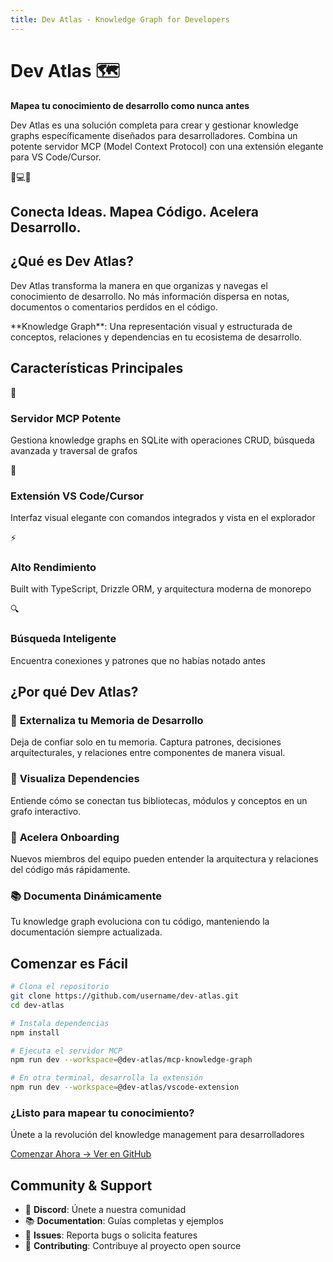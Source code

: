 ```yaml
---
title: Dev Atlas - Knowledge Graph for Developers
---
```



# Dev Atlas 🗺️

**Mapea tu conocimiento de desarrollo como nunca antes**

Dev Atlas es una solución completa para crear y gestionar knowledge graphs específicamente diseñados para desarrolladores. Combina un potente servidor MCP (Model Context Protocol) con una extensión elegante para VS Code/Cursor.

<div className="mt-16 mb-20 text-center">
  <div className="text-6xl mb-6">🧠💻🌐</div>
  <h2 className="text-4xl font-bold bg-gradient-to-r from-blue-600 to-purple-600 bg-clip-text text-transparent">
    Conecta Ideas. Mapea Código. Acelera Desarrollo.
  </h2>
</div>

## ¿Qué es Dev Atlas?

Dev Atlas transforma la manera en que organizas y navegas el conocimiento de desarrollo. No más información dispersa en notas, documentos o comentarios perdidos en el código.

<Callout type="info" emoji="💡">
  **Knowledge Graph**: Una representación visual y estructurada de conceptos, relaciones y dependencias en tu ecosistema de desarrollo.
</Callout>

## Características Principales

<div className="grid grid-cols-1 md:grid-cols-2 gap-6 mt-6">
  <div className="border rounded-lg p-6 hover:shadow-md transition-shadow">
    <div className="text-2xl mb-2">🔗</div>
    <h3 className="text-xl font-semibold mb-2">Servidor MCP Potente</h3>
    <p>Gestiona knowledge graphs en SQLite with operaciones CRUD, búsqueda avanzada y traversal de grafos</p>
  </div>
  <div className="border rounded-lg p-6 hover:shadow-md transition-shadow">
    <div className="text-2xl mb-2">🎨</div>
    <h3 className="text-xl font-semibold mb-2">Extensión VS Code/Cursor</h3>
    <p>Interfaz visual elegante con comandos integrados y vista en el explorador</p>
  </div>
  <div className="border rounded-lg p-6 hover:shadow-md transition-shadow">
    <div className="text-2xl mb-2">⚡</div>
    <h3 className="text-xl font-semibold mb-2">Alto Rendimiento</h3>
    <p>Built with TypeScript, Drizzle ORM, y arquitectura moderna de monorepo</p>
  </div>
  <div className="border rounded-lg p-6 hover:shadow-md transition-shadow">
    <div className="text-2xl mb-2">🔍</div>
    <h3 className="text-xl font-semibold mb-2">Búsqueda Inteligente</h3>
    <p>Encuentra conexiones y patrones que no habías notado antes</p>
  </div>
</div>

## ¿Por qué Dev Atlas?

### 🧠 **Externaliza tu Memoria de Desarrollo**
Deja de confiar solo en tu memoria. Captura patrones, decisiones arquitecturales, y relaciones entre componentes de manera visual.

### 🔗 **Visualiza Dependencies**
Entiende cómo se conectan tus bibliotecas, módulos y conceptos en un grafo interactivo.

### 🚀 **Acelera Onboarding**
Nuevos miembros del equipo pueden entender la arquitectura y relaciones del código más rápidamente.

### 📚 **Documenta Dinámicamente** 
Tu knowledge graph evoluciona con tu código, manteniendo la documentación siempre actualizada.

## Comenzar es Fácil

```bash
# Clona el repositorio
git clone https://github.com/username/dev-atlas.git
cd dev-atlas

# Instala dependencias
npm install

# Ejecuta el servidor MCP
npm run dev --workspace=@dev-atlas/mcp-knowledge-graph

# En otra terminal, desarrolla la extensión
npm run dev --workspace=@dev-atlas/vscode-extension
```

<div className="mt-20 p-8 bg-gradient-to-r from-blue-50 to-purple-50 rounded-xl border border-blue-200">
  <div className="text-center">
    <h3 className="text-2xl font-bold mb-4">¿Listo para mapear tu conocimiento?</h3>
    <p className="text-lg text-gray-600 mb-6">
      Únete a la revolución del knowledge management para desarrolladores
    </p>
    <div className="flex gap-4 justify-center">
      <a 
        href="/docs/getting-started" 
        className="px-6 py-3 bg-blue-600 text-white rounded-lg font-semibold hover:bg-blue-700 transition-colors"
      >
        Comenzar Ahora →
      </a>
      <a 
        href="https://github.com/abdul-hamid-achik/dev-atlas" 
        className="px-6 py-3 border border-gray-300 rounded-lg font-semibold hover:border-gray-400 transition-colors"
      >
        Ver en GitHub
      </a>
    </div>
  </div>
</div>

## Community & Support

- 💬 **Discord**: Únete a nuestra comunidad
- 📚 **Documentation**: Guías completas y ejemplos
- 🐛 **Issues**: Reporta bugs o solicita features
- 🤝 **Contributing**: Contribuye al proyecto open source

